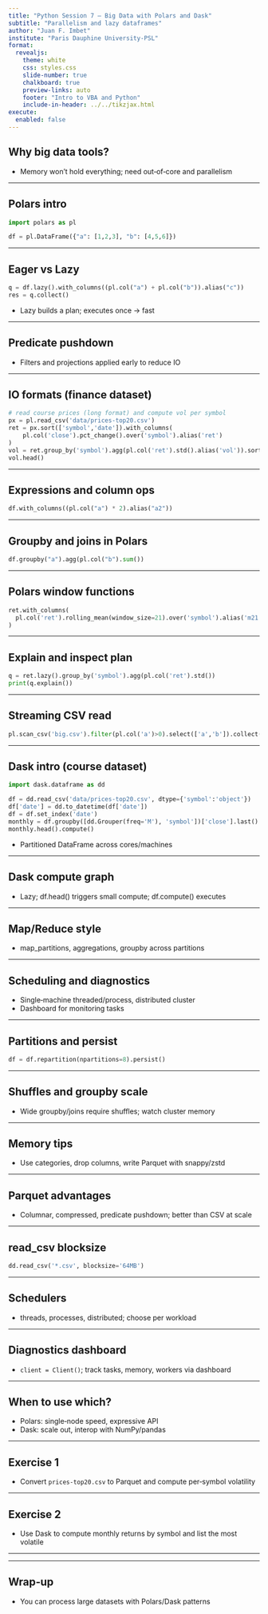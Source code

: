 ```yaml
---
title: "Python Session 7 — Big Data with Polars and Dask"
subtitle: "Parallelism and lazy dataframes"
author: "Juan F. Imbet"
institute: "Paris Dauphine University-PSL"
format:
  revealjs:
    theme: white
    css: styles.css
    slide-number: true
    chalkboard: true
    preview-links: auto
    footer: "Intro to VBA and Python"
    include-in-header: ../../tikzjax.html
execute:
  enabled: false
---
```


## Why big data tools?

- Memory won’t hold everything; need out‑of‑core and parallelism


---

## Polars intro

```python
import polars as pl

df = pl.DataFrame({"a": [1,2,3], "b": [4,5,6]})
```

---

## Eager vs Lazy

```python
q = df.lazy().with_columns((pl.col("a") + pl.col("b")).alias("c"))
res = q.collect()
```

- Lazy builds a plan; executes once → fast

---

## Predicate pushdown

- Filters and projections applied early to reduce IO

---

## IO formats (finance dataset)

```python
# read course prices (long format) and compute vol per symbol
px = pl.read_csv('data/prices-top20.csv')
ret = px.sort(['symbol','date']).with_columns(
    pl.col('close').pct_change().over('symbol').alias('ret')
)
vol = ret.group_by('symbol').agg(pl.col('ret').std().alias('vol')).sort('vol', descending=True)
vol.head()
```

---

## Expressions and column ops

```python
df.with_columns((pl.col("a") * 2).alias("a2"))
```

---

## Groupby and joins in Polars

```python
df.groupby("a").agg(pl.col("b").sum())
```

---

## Polars window functions

```python
ret.with_columns(
  pl.col('ret').rolling_mean(window_size=21).over('symbol').alias('m21')
)
```

---

## Explain and inspect plan

```python
q = ret.lazy().group_by('symbol').agg(pl.col('ret').std())
print(q.explain())
```

---

## Streaming CSV read

```python
pl.scan_csv('big.csv').filter(pl.col('a')>0).select(['a','b']).collect()
```

---

## Dask intro (course dataset)

```python
import dask.dataframe as dd

df = dd.read_csv('data/prices-top20.csv', dtype={'symbol':'object'})
df['date'] = dd.to_datetime(df['date'])
df = df.set_index('date')
monthly = df.groupby([dd.Grouper(freq='M'), 'symbol'])['close'].last().pct_change()
monthly.head().compute()
```

- Partitioned DataFrame across cores/machines

---

## Dask compute graph

- Lazy; df.head() triggers small compute; df.compute() executes

---

## Map/Reduce style

- map_partitions, aggregations, groupby across partitions

---

## Scheduling and diagnostics

- Single‑machine threaded/process, distributed cluster
- Dashboard for monitoring tasks

---

## Partitions and persist

```python
df = df.repartition(npartitions=8).persist()
```

---

## Shuffles and groupby scale

- Wide groupby/joins require shuffles; watch cluster memory

---

## Memory tips

- Use categories, drop columns, write Parquet with snappy/zstd

---

## Parquet advantages

- Columnar, compressed, predicate pushdown; better than CSV at scale

---

## read_csv blocksize

```python
dd.read_csv('*.csv', blocksize='64MB')
```

---

## Schedulers

- threads, processes, distributed; choose per workload

---

## Diagnostics dashboard

- `client = Client()`; track tasks, memory, workers via dashboard

---

## When to use which?

- Polars: single‑node speed, expressive API
- Dask: scale out, interop with NumPy/pandas

---

## Exercise 1

- Convert `prices-top20.csv` to Parquet and compute per‑symbol volatility

---

## Exercise 2

- Use Dask to compute monthly returns by symbol and list the most volatile

---

<!-- removed by request: analogy content -->

---

## Wrap‑up

- You can process large datasets with Polars/Dask patterns
